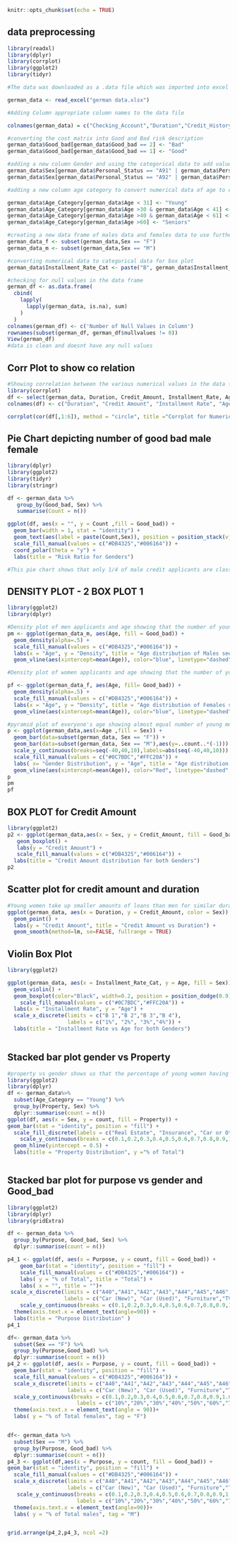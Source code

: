 

```r
knitr::opts_chunk$set(echo = TRUE)
```

## data preprocessing
```r
library(readxl)
library(dplyr)
library(corrplot)
library(ggplot2)
library(tidyr)

#The data was downloaded as a .data file which was imported into excel to change to a xls file and imported as a data set into R

german_data <- read_excel("german data.xlsx")

#Adding Column appropriate column names to the data file

colnames(german_data) = c("Checking_Account","Duration","Credit_History","Purpose","Credit_Amount","Savings_Account","Present_Employement","Installment_Rate","Personal_Status","Guarantors","Residence_Since","Property","Age","Other_Installment_Plan","Housing","Existing_Credit","Job","Dependents","Telephone","Foreign_Worker","Good_bad")

#converting the cost matrix into Good and Bad risk description
german_data$Good_bad[german_data$Good_bad == 2] <- "Bad"
german_data$Good_bad[german_data$Good_bad == 1] <- "Good"

#adding a new column Gender and using the categorical data to add values to it the new column
german_data$Sex[german_data$Personal_Status == "A91" | german_data$Personal_Status == "A93" | german_data$Personal_Status == "A94"] <- "M"
german_data$Sex[german_data$Personal_Status == "A92" | german_data$Personal_Status == "A95"] <- "F"

#adding a new column age category to convert numerical data of age to categorical values converting it into 4 categories YOung middle, age, adults, and seniors.

german_data$Age_Category[german_data$Age < 31] <- "Young"
german_data$Age_Category[german_data$Age >30 & german_data$Age < 41] <- "Middle_Age"
german_data$Age_Category[german_data$Age >40 & german_data$Age < 61] <- "Adults"
german_data$Age_Category[german_data$Age >60] <- "Seniors"

#creating a new data frame of males data and females data to use further
german_data_f <- subset(german_data,Sex == "F")
german_data_m <- subset(german_data,Sex == "M")

#converting numerical data to categorical data for box plot
german_data$Installment_Rate_Cat <- paste("B", german_data$Installment_Rate)

#checking for null values in the data frame
german_df <- as.data.frame(
  cbind(
    lapply(
      lapply(german_data, is.na), sum)
    )
  )
colnames(german_df) <- c('Number of Null Values in Column')
rownames(subset(german_df, german_df$nullvalues != 0))
View(german_df)
#data is clean and doesnt have any null values
```

## Corr Plot to show co relation
```r
#Showing correlation between the various numerical values in the data frame
library(corrplot)
df <- select(german_data, Duration, Credit_Amount, Installment_Rate, Age,Existing_Credit,Dependents)
colnames(df) <- c("Duration", "Credit Amount", "Installment Rate", "Age","Existing Credit","Dependents")

corrplot(cor(df[,1:6]), method = "circle", title ="Corrplot for Numerical values", mar = c(0,0,1,0))

```

## Pie Chart depicting number of good bad male female  
```r
library(dplyr)
library(ggplot2)
library(tidyr)
library(stringr)

df <- german_data %>% 
   group_by(Good_bad, Sex) %>% 
   summarise(Count = n())

ggplot(df, aes(x = "", y = Count ,fill = Good_bad)) + 
  geom_bar(width = 1, stat = "identity") +
  geom_text(aes(label = paste(Count,Sex)), position = position_stack(vjust = 0.5), color = "white") +
  scale_fill_manual(values = c("#DB4325","#006164")) +
  coord_polar(theta = "y") +
  labs(title = "Risk Ratio for Genders")

#This pie chart shows that only 1/4 of male credit applicants are classified as bad where as more than 1/3 rd of the female applicants are classified as bad. We are trying to explore whether this is just a bias towards men or if the various attributes are diff in case of males and females
```

## DENSITY PLOT - 2 BOX PLOT 1
```r
library(ggplot2)
library(dplyr)

#Density plot of men applicants and age showing that the number of young men being classified as bad risk are slightly more than the number of young men being classified Good risk
pm <- ggplot(german_data_m, aes(Age, fill = Good_bad)) + 
  geom_density(alpha=.5) +
  scale_fill_manual(values = c("#DB4325","#006164")) +
  labs(x = "Age", y = "Density", title = "Age distribution of Males seeking credit") + 
  geom_vline(aes(xintercept=mean(Age)), color="blue", linetype="dashed", size=1)

#Density plot of women applicants and age showing that the number of young females being classified as bad risk is drastically more than the number of young women being classified Good risk

pf <- ggplot(german_data_f, aes(Age, fill= Good_bad)) + 
  geom_density(alpha=.5) +    
  scale_fill_manual(values = c("#DB4325","#006164")) +
  labs(x = "Age", y = "Density", title = "Age distribution of Females seeking credit") + 
  geom_vline(aes(xintercept=mean(Age)), color="blue", linetype="dashed", size=1)

#pyramid plot of everyone's age showing almost equal number of young men and women applying for credit
p <- ggplot(german_data,aes(x=Age ,fill = Sex)) + 
  geom_bar(data=subset(german_data, Sex == "F")) + 
  geom_bar(data=subset(german_data, Sex == "M"),aes(y=..count..*(-1))) + 
  scale_y_continuous(breaks=seq(-40,40,10),labels=abs(seq(-40,40,10))) + 
  scale_fill_manual(values = c("#0C7BDC","#FFC20A")) +
  labs( x= "Gender Distribution", y = "Age", title = "Age distribution of everyone applying for credit") + 
  geom_vline(aes(xintercept=mean(Age)), color="Red", linetype="dashed", size=1)
p
pm
pf

```

## BOX PLOT for Credit Amount
```r
library(ggplot2)
p2 <- ggplot(german_data,aes(x = Sex, y = Credit_Amount, fill = Good_bad)) + 
   geom_boxplot() +
   labs(y = "Credit Amount") +
   scale_fill_manual(values = c("#DB4325","#006164")) +
  labs(title = "Credit Amount distribution for both Genders")
p2

```

## Scatter plot for credit amount and duration
```r
#Young women take up smaller amounts of loans than men for similar duration but contrary to the above plot the number of women getting rejected in this case are very high as compared to men
ggplot(german_data, aes(x = Duration, y = Credit_Amount, color = Sex)) +
  geom_point() + 
  labs(y = "Credit Amount", title = "Credit Amount vs Duration") +
  geom_smooth(method=lm, se=FALSE, fullrange = TRUE)
```

## Violin Box Plot 
```r
library(ggplot2)

ggplot(german_data, aes(x = Installment_Rate_Cat, y = Age, fill = Sex)) + 
  geom_violin() + 
  geom_boxplot(color="Black", width=0.2, position = position_dodge(0.9)) +
    scale_fill_manual(values = c("#0C7BDC","#FFC20A")) +
  labs(x = "Installment Rate", y = "Age") +
  scale_x_discrete(limits = c("B 1","B 2","B 3","B 4"),
                   labels = c("1%", "2%", "3%","4%")) +
  labs(title = "Installment Rate vs Age for both Genders")
  

```

## Stacked bar plot gender vs Property
```r
#property vs gender shows us that the percentage of young women having property or building and society savings agreements/life insurances is more than that of men but in the end they are still rejected more
library(ggplot2)
library(dplyr)
df <- german_data%>% 
  subset(Age_Category == "Young") %>%
  group_by(Property, Sex) %>%
  dplyr::summarise(count = n())
ggplot(df, aes(x = Sex, y = count, fill = Property)) + 
geom_bar(stat = "identity", position = "fill") +
  scale_fill_discrete(labels = c("Real Estate", "Insurance", "Car or Other","No Property")) +
    scale_y_continuous(breaks = c(0.1,0.2,0.3,0.4,0.5,0.6,0.7,0.8,0.9,1.0), labels = c("10%","20%","30%","40%","50%","60%","70%","80%","90%","100%")) +
  geom_hline(yintercept = 0.5) +
  labs(title = "Property Distribution", y ="% of Total")



```

## Stacked bar plot for purpose vs gender and Good_bad
```r
library(ggplot2)
library(dplyr)
library(gridExtra)

df <- german_data %>%
  group_by(Purpose, Good_bad, Sex) %>%
  dplyr::summarise(count = n())

p4_1 <- ggplot(df, aes(x = Purpose, y = count, fill = Good_bad)) + 
    geom_bar(stat = "identity", position = "fill") +
    scale_fill_manual(values = c("#DB4325","#006164")) +
    labs( y = "% of Total", title = "Total") +
    labs( x = "", title = "")+
 scale_x_discrete(limits = c("A40","A41","A42","A43","A44","A45","A46","A48","A49","A410"),
                  labels = c("Car (New)", "Car (Used)", "Furniture","TV","Appliances","Repairs", "Education", "Retraining", "Business","Others")) +
    scale_y_continuous(breaks = c(0.1,0.2,0.3,0.4,0.5,0.6,0.7,0.8,0.9,1.0), labels = c("10%","20%","30%","40%","50%","60%","70%","80%","90%","100%")) +
  theme(axis.text.x = element_text(angle=90)) +
  labs(title = "Purpose Distribution" )
p4_1

df<- german_data %>% 
  subset(Sex == "F") %>%
  group_by(Purpose,Good_bad) %>%
  dplyr::summarise(count = n())
p4_2 <- ggplot(df, aes(x = Purpose, y = count, fill = Good_bad)) + 
  geom_bar(stat = "identity", position = "fill") +
  scale_fill_manual(values = c("#DB4325","#006164")) +
  scale_x_discrete(limits = c("A40","A41","A42","A43","A44","A45","A46","A48","A49","A410"),
                   labels = c("Car (New)", "Car (Used)", "Furniture","TV","Appliances","Repairs", "Education", "Retraining", "Business","Others")) +
  scale_y_continuous(breaks = c(0.1,0.2,0.3,0.4,0.5,0.6,0.7,0.8,0.9,1.0), 
                      labels = c("10%","20%","30%","40%","50%","60%","70%","80%","90%","100%")) +
  theme(axis.text.x = element_text(angle = 90))+
  labs( y = "% of Total females", tag = "F")


df<- german_data %>% 
  subset(Sex == "M") %>%
  group_by(Purpose, Good_bad) %>%
  dplyr::summarise(count = n())
p4_3 <- ggplot(df,aes(x = Purpose, y = count, fill = Good_bad)) + 
geom_bar(stat = "identity", position = "fill") +
  scale_fill_manual(values = c("#DB4325","#006164")) + 
  scale_x_discrete(limits = c("A40","A41","A42","A43","A44","A45","A46","A48","A49","A410"),
                   labels = c("Car (New)", "Car (Used)", "Furniture","TV","Appliances","Repairs", "Education", "Retraining", "Business","Others")) +
   scale_y_continuous(breaks = c(0.1,0.2,0.3,0.4,0.5,0.6,0.7,0.8,0.9,1.0), 
                      labels = c("10%","20%","30%","40%","50%","60%","70%","80%","90%","100%")) +
  theme(axis.text.x = element_text(angle=90))+
  labs( y = "% of Total males", tag = "M")


grid.arrange(p4_2,p4_3, ncol =2)

```
